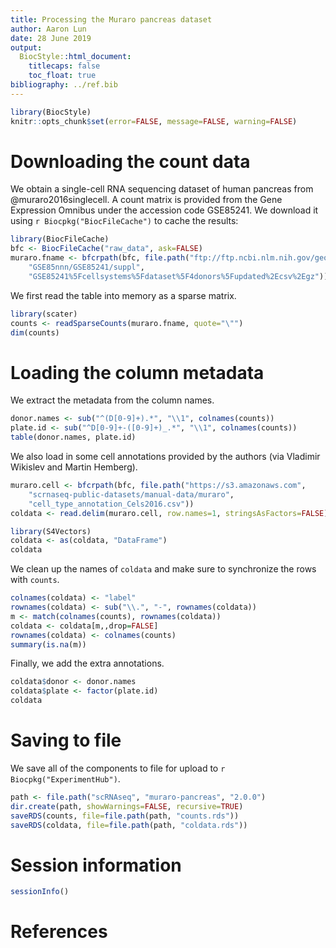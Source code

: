 ```yaml
---
title: Processing the Muraro pancreas dataset
author: Aaron Lun
date: 28 June 2019
output:
  BiocStyle::html_document:
    titlecaps: false
    toc_float: true
bibliography: ../ref.bib
---
```


```r
library(BiocStyle)
knitr::opts_chunk$set(error=FALSE, message=FALSE, warning=FALSE)
```

# Downloading the count data

We obtain a single-cell RNA sequencing dataset of human pancreas from @muraro2016singlecell.
A count matrix is provided from the Gene Expression Omnibus under the accession code GSE85241.
We download it using `r Biocpkg("BiocFileCache")` to cache the results:

```r
library(BiocFileCache)
bfc <- BiocFileCache("raw_data", ask=FALSE)
muraro.fname <- bfcrpath(bfc, file.path("ftp://ftp.ncbi.nlm.nih.gov/geo/series",
    "GSE85nnn/GSE85241/suppl",
    "GSE85241%5Fcellsystems%5Fdataset%5F4donors%5Fupdated%2Ecsv%2Egz"))
```

We first read the table into memory as a sparse matrix.

```r
library(scater)
counts <- readSparseCounts(muraro.fname, quote="\"")
dim(counts)
```

# Loading the column metadata

We extract the metadata from the column names.

```r
donor.names <- sub("^(D[0-9]+).*", "\\1", colnames(counts))
plate.id <- sub("^D[0-9]+-([0-9]+)_.*", "\\1", colnames(counts))
table(donor.names, plate.id)
```

We also load in some cell annotations provided by the authors (via Vladimir Wikislev and Martin Hemberg).

```r
muraro.cell <- bfcrpath(bfc, file.path("https://s3.amazonaws.com",
    "scrnaseq-public-datasets/manual-data/muraro",
    "cell_type_annotation_Cels2016.csv"))
coldata <- read.delim(muraro.cell, row.names=1, stringsAsFactors=FALSE)

library(S4Vectors)
coldata <- as(coldata, "DataFrame")
coldata
```

We clean up the names of `coldata` and make sure to synchronize the rows with `counts`.

```r
colnames(coldata) <- "label"
rownames(coldata) <- sub("\\.", "-", rownames(coldata))
m <- match(colnames(counts), rownames(coldata))
coldata <- coldata[m,,drop=FALSE]
rownames(coldata) <- colnames(counts)
summary(is.na(m))
```

Finally, we add the extra annotations.

```r
coldata$donor <- donor.names
coldata$plate <- factor(plate.id)
coldata
```

# Saving to file

We save all of the components to file for upload to `r Biocpkg("ExperimentHub")`.

```r
path <- file.path("scRNAseq", "muraro-pancreas", "2.0.0")
dir.create(path, showWarnings=FALSE, recursive=TRUE)
saveRDS(counts, file=file.path(path, "counts.rds"))
saveRDS(coldata, file=file.path(path, "coldata.rds"))
```

# Session information

```r
sessionInfo()
```

# References
